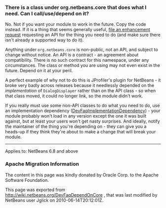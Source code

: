 <!--

    Licensed to the Apache Software Foundation (ASF) under one
    or more contributor license agreements.  See the NOTICE file
    distributed with this work for additional information
    regarding copyright ownership.  The ASF licenses this file
    to you under the Apache License, Version 2.0 (the
    "License"); you may not use this file except in compliance
    with the License.  You may obtain a copy of the License at

      http://www.apache.org/licenses/LICENSE-2.0

    Unless required by applicable law or agreed to in writing,
    software distributed under the License is distributed on an
    "AS IS" BASIS, WITHOUT WARRANTIES OR CONDITIONS OF ANY
    KIND, either express or implied.  See the License for the
    specific language governing permissions and limitations
    under the License.

-->

===There is a class under org.netbeans.core that does what I need. Can I call/use/depend on it?===

No.  Not if you want your module to work in the future.  Copy the code instead.  If it is a thing that seems generally useful, [http://www.netbeans.org/issues/enter_bug.cgi file an enhancement request] requesting an API for the thing you need to do (and make sure there isn't already a supported way to do it).

Anything under <tt>org.netbeans.core</tt> is non-public, not an API, and subject to change without notice.  An API is a contract - an agreement about compatibility.  There is no such contract for this namespace, under any circumstances.  The class or method you are using may not even exist in the future.  Depend on it at your peril.

A perfect example of why not to do this is JProfiler's plugin for NetBeans - it broke very badly across releases because it needlessly depended on the ''implementation'' of <tt>DialogDisplayer</tt> rather than on the API class - so when that class moved, it could no longer link, so the module didn't work.

If you really must use some non-API classes to do what you need to do, use an implementation dependency ([[DevFaqImplementationDependency]]) - your module probably won't load in any version except the one it was built against, but at least your users won't get nasty surprises.  And ideally, notify the maintainer of the thing you're depending on - they can give you a heads-up if they think they're about to make a change that will break your module.

----

Applies to: NetBeans 6.8 and above

===Apache Migration Information===

The content in this page was kindly donated by Oracle Corp. to the
Apache Software Foundation.

This page was exported from http://wiki.netbeans.org/DevFaqDependOnCore , 
that was last modified by NetBeans user Jglick 
on 2010-06-14T20:12:01Z.

